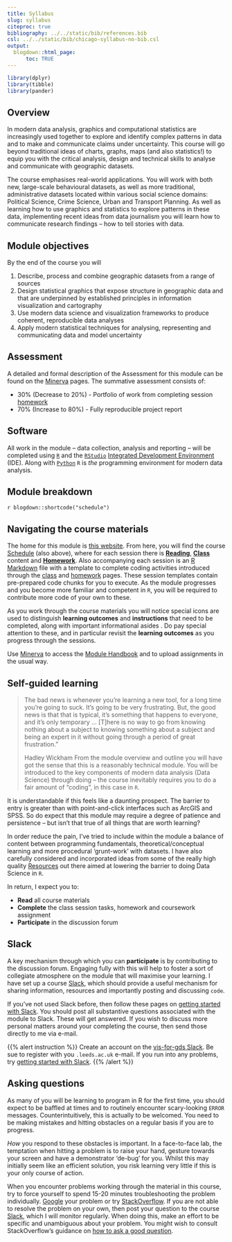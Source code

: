 ```yaml
---
title: Syllabus
slug: syllabus
citeproc: true
bibliography: ../../static/bib/references.bib
csl: ../../static/bib/chicago-syllabus-no-bib.csl
output:
  blogdown::html_page:
      toc: TRUE
---
```


```r
library(dplyr)
library(tibble)
library(pander)
```

<!-- [^courseinfo]: {-}
  `r blogdown::shortcode("courseinfo")` -->


## Overview

In modern data analysis, graphics and computational statistics are increasingly used together to explore and identify complex patterns in data and to make and communicate claims under uncertainty. This course will go beyond traditional ideas of charts, graphs, maps (and also statistics!) to equip you with the critical analysis, design and technical skills to analyse and communicate with geographic datasets.

The course emphasises real-world applications. You will work with both new, large-scale behavioural datasets, as well as more traditional, administrative datasets located within various social science domains: Political Science, Crime Science, Urban and Transport Planning. As well as learning how to use graphics and statistics to explore patterns in these data, implementing recent ideas from data journalism you will learn how to communicate research findings – how to tell stories with data.

## Module objectives

By the end of the course you will

1.	Describe, process and combine geographic datasets from a range of sources
2.	Design statistical graphics that expose structure in geographic data and that are underpinned by established principles in information visualization and cartography
3.	Use modern data science and visualization frameworks to produce coherent, reproducible data analyses
4.	Apply modern statistical techniques for analysing, representing and communicating data and model uncertainty

## Assessment

A detailed and formal description of the Assessment for this module can be found on the [Minerva]() pages. The summative assessment consists of:

* 30% (Decrease to 20%) - Portfolio of work from completing session [homework](/homework/)
* 70% (Increase to 80%) - Fully reproducible project report

## Software

All work in the module -- data collection, analysis and reporting -- will be completed using [`R`](https://www.r-project.org/) and the [`RStudio`](https://rstudio.com/) [Integrated Development Environment](https://en.wikipedia.org/wiki/Integrated_development_environment) (IDE). Along with [`Python`](https://www.python.org/) `R` is *the* programming environment for modern data analysis.

## Module breakdown

`r blogdown::shortcode("schedule")`

## Navigating the course materials

The home for this module is [this website](../../). From here, you will find the course [Schedule](/schedule/) (also above), where for each session there is <i class="fas fa-book-reader"></i> [**Reading**](/reading/), <i class="fas fa-chalkboard-teacher"></i> [**Class**](/class/) content and <i class="fas fa-laptop-code"></i> [**Homework**](/homework/). Also accompanying each session is an [R Markdown](https://rmarkdown.rstudio.com/) file with a template to complete coding activities introduced through the [class](/class/) and [homework](/homework/) pages. These session templates contain pre-prepared code chunks for you to execute.  As the module progresses and you become more familiar and competent in `R`, you will be required to contribute more code of your own to these.

As you work through the course materials you will notice special icons are used to distinguish **learning outcomes** <i class="fas fa-chevron-circle-down"></i> and **instructions**  <i class="fas fa-tasks"></i> that need to be completed, along with important informational asides <i class="fas fa-info-circle"></i>. Do pay special attention to these, and in particular revisit the **learning outcomes** <i class="fas fa-chevron-circle-down"></i> as you progress through the sessions.

 Use [Minerva]() to access the [Module  Handbook]() and to upload assignments in the usual way.

## Self-guided learning

> The bad news is whenever you’re learning a new tool, for a long time you’re going to suck. It's going to be very frustrating. But, the good news is that that is typical, it’s something that happens to everyone, and it’s only temporary ... [T]here is no way to go from knowing nothing about a subject to knowing something about a subject and being an expert in it without going through a period of great frustration."
>
> Hadley Wickham
From the module overview and outline you will have got the sense that this is a reasonably technical module. You will be introduced to the key components of modern data analysis (Data Science) through doing -- the course inevitably requires you to do a fair amount of "coding", in this case in `R`.

It is understandable if this feels like a daunting prospect. The barrier to entry is greater than with point-and-click interfaces such as ArcGIS and SPSS. So do expect that this module  may require a degree of patience and persistence -- but isn't that true of all things that are worth learning?

In order reduce the pain, I've tried to include within the module a balance of content between programming fundamentals, theoretical/conceptual learning and more procedural 'grunt-work' with datasets. I have also carefully considered and incorporated ideas from some of the really high quality [Resources](../useful) out there aimed at lowering the barrier to doing Data Science in `R`.

In return, I expect you to:

* **Read** all course materials
* **Complete** the class session tasks, homework and coursework assignment
* **Participate** in the discussion forum

## Slack

A key mechanism through which you can **participate** is by contributing to the discussion forum. Engaging fully with this will help to foster a sort of collegiate atmosphere on the module that will maximise your learning. I have set up a course [Slack](), which should provide a useful mechanism for sharing information, resources and importantly posting and discussing `code`.

If you've not used Slack before, then follow these pages on [getting started with Slack](https://slack.com/intl/en-gb/help/articles/218080037-Getting-started-for-new-members). You should post all substantive questions associated with the module to Slack. These will get answered. If you wish to discuss more personal matters around your completing the course, then send those directly to me via e-mail.

{{% alert instruction %}}
Create an account on the [vis-for-gds Slack](). Be sue to register with you `.leeds.ac.uk` e-mail. If you run into any problems, try [getting started with Slack](https://slack.com/intl/en-gb/help/articles/218080037-Getting-started-for-new-members).
{{% /alert  %}}

## Asking questions

As many of you will be learning to program in R for the first time, you should expect to be baffled at times and to routinely encounter scary-looking `ERROR` messages. Counterintuitively, this is actually to be welcomed. You need to be making mistakes and hitting obstacles on a regular basis if you are to progress.

*How* you respond to these obstacles is important. In a face-to-face lab, the temptation when hitting a problem is to raise your hand, gesture towards your screen and have a demonstrator 'de-bug' for you. Whilst this may initially seem like an efficient solution, you risk learning very little if this is your only course of action.

When you encounter problems working through the material in this course, try to force yourself to spend 15-20 minutes troubleshooting the problem individually. [Google](https://www.google.com/) your problem or try [StackOverflow](https://stackoverflow.com/). If you are not able to resolve the problem on your own, then post your question to the course [Slack](), which I will monitor regularly. When doing this, make an effort to be specific and unambiguous about your problem. You might wish to consult StackOverflow's guidance on [how to ask a good question](https://stackoverflow.com/help/how-to-ask).

<!-- 
## Resources
### Primers
- [@healy_data_2018]\
-- An engaging read that manages to integrate ggplot2 code with key Information Visualization theory and using real social science datasets.\
[Free online (draft version)](https://socviz.co/).
- [@lovelace_geocomputation_2019]\
-- This book comprehensively introduces spatial data handling in R. It is a great complement to R for Data Science in that it draws on brand new libraries that support `tidyverse-style` operations on spatial data.\
[Free online](https://geocompr.robinlovelace.net/).
- [@wickham_r_2017]\
-- _The_ primer for doing data analysis with R. Wickham and Grolemund present a thesis of the data science workflow and illustrates how R and packages that form the `tidyverse` support this. It is both accessible and coherent and is highly recommended.\
[Free online](https://r4ds.had.co.nz/).
### Blogs
- [Flowingdata](http://flowingdata.com) \
-- Nathan Yau, a former statistics PhD from UCLA, has maintained a data vis blog and online training materials for some time. Numerous excellent examples, on the most part implemented in R and `ggplot2`.
- [giCentre](https://www.gicentre.net)  \
-- World-leading group researching and developing geovisualization. Check out recent work on [litvis](https://www.gicentre.net/software#/litvis-1/) and [elm-vega](https://www.gicentre.net/elmvegalite/).
- [Multiple Views](https://medium.com/multiple-views-visualization-research-explained) \
-- Blog series by leading visualization researchers and practitioners.
### Conferences
- [IEEE VIS](http://ieeevis.org/)\
-- *The* conference at which leading Data Visualization work is published through a special issue of [Transactions on Visualization & Computer Graphics](https://ieeexplore.ieee.org/xpl/RecentIssue.jsp?punumber=2945).
- [OpenVis Conf](http://www.openvisconf.com)\
-- New, exciting conference (though last one was in 2018!). Presenters are academics and practitioners. Videos of talks from previous conferences are published online. From the 2018 conference, I'd recommend Matt Kay's on [Uncertainty Visualization](https://www.youtube.com/watch?v=vqzO-9LSoG4&feature=youtu.be), Maarten Lambrechts' [Xenographics](https://www.youtube.com/watch?v=fp-WNqaQG0s&feature=youtu.be) and Heather Krause's [F-Word](https://www.youtube.com/watch?v=uw1Tag08dK4&feature=youtu.be). -->

